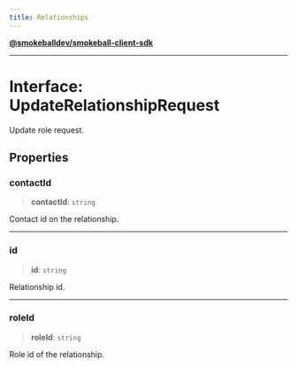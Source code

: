 ```yaml
---
title: Relationships
---
```

[**@smokeballdev/smokeball-client-sdk**](../../../../README.md)

***

# Interface: UpdateRelationshipRequest

Update role request.

## Properties

### contactId

> **contactId**: `string`

Contact id on the relationship.

***

### id

> **id**: `string`

Relationship id.

***

### roleId

> **roleId**: `string`

Role id of the relationship.
